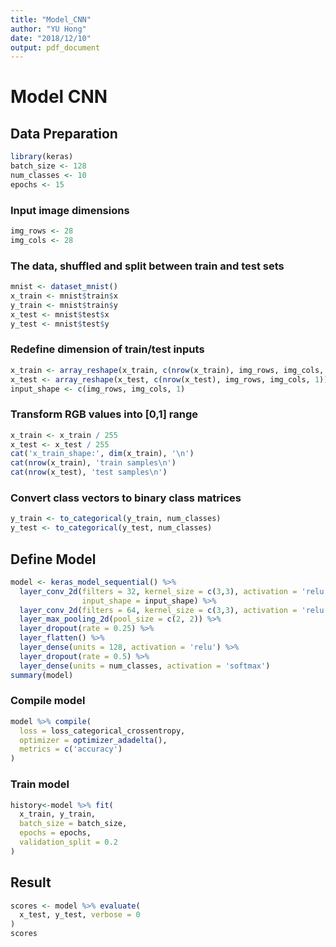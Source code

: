 ```yaml
---
title: "Model_CNN"
author: "YU Hong"
date: "2018/12/10"
output: pdf_document
---
```

# Model CNN  

## Data Preparation  
```r
library(keras)
batch_size <- 128
num_classes <- 10
epochs <- 15
```

### Input image dimensions  
```r
img_rows <- 28
img_cols <- 28
```

### The data, shuffled and split between train and test sets  
```r
mnist <- dataset_mnist()
x_train <- mnist$train$x
y_train <- mnist$train$y
x_test <- mnist$test$x
y_test <- mnist$test$y
```

### Redefine  dimension of train/test inputs  
```r
x_train <- array_reshape(x_train, c(nrow(x_train), img_rows, img_cols, 1))
x_test <- array_reshape(x_test, c(nrow(x_test), img_rows, img_cols, 1))
input_shape <- c(img_rows, img_cols, 1)
```

### Transform RGB values into [0,1] range  
```r
x_train <- x_train / 255
x_test <- x_test / 255
cat('x_train_shape:', dim(x_train), '\n')
cat(nrow(x_train), 'train samples\n')
cat(nrow(x_test), 'test samples\n')
```

### Convert class vectors to binary class matrices  
```r
y_train <- to_categorical(y_train, num_classes)
y_test <- to_categorical(y_test, num_classes)
```

## Define Model  
```r
model <- keras_model_sequential() %>%
  layer_conv_2d(filters = 32, kernel_size = c(3,3), activation = 'relu',
                input_shape = input_shape) %>% 
  layer_conv_2d(filters = 64, kernel_size = c(3,3), activation = 'relu') %>% 
  layer_max_pooling_2d(pool_size = c(2, 2)) %>% 
  layer_dropout(rate = 0.25) %>% 
  layer_flatten() %>% 
  layer_dense(units = 128, activation = 'relu') %>% 
  layer_dropout(rate = 0.5) %>% 
  layer_dense(units = num_classes, activation = 'softmax')
summary(model)
```

### Compile model  
```r
model %>% compile(
  loss = loss_categorical_crossentropy,
  optimizer = optimizer_adadelta(),
  metrics = c('accuracy')
)
```

### Train model
```r
history<-model %>% fit(
  x_train, y_train,
  batch_size = batch_size,
  epochs = epochs,
  validation_split = 0.2
)
```

## Result  
```r
scores <- model %>% evaluate(
  x_test, y_test, verbose = 0
)
scores
```